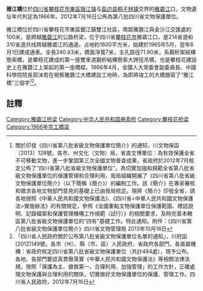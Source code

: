{{msg:四川省文物保護單位
|名稱 = 雅江橋
|編號 = 391
|圖片 = Yajiang Bridges 3.jpg
|級別 = S8
|分類 = 
|時代 = 1966年
|地点 = [[四川省|四川省]][[攀枝花市|攀枝花市]][[東區_(攀枝花市)|東區]]
|坐標 =
|登錄 = 2012年7月16日
}}
'''雅江橋'''位於[[四川省|四川省]][[攀枝花市|攀枝花市]][[东区_(攀枝花市)|東區]][[银江镇_(攀枝花市)|银江镇]]与[[盐边县|盐边县]][[桐子林镇|桐子林镇]]交界的[[雅砻江|雅砻江]]口，文物遺址年代判定為1966年。2012年7月16日公佈為第八批四川省文物保護單位。

雅江橋位於四川省攀枝花市東區銀江鎮雙江社區，南距雅礱江與金沙江交匯處約100米，是跨越[[雅砻江|雅砻江]]的公路桥梁，位于四川省[[攀枝花市|攀枝花市]]雅砻江口，是214省道和310省道共线跨越雅砻江的通道。占地約1800平方米，始建於1965年5月，翌年6月1日建成通車。全長240.83米，橋面淨寬7米，主孔路徑71.90米，系鋼析架結構懸索橋，是攀枝花建成的第一座雙車道鋼析結構懸索大跨徑吊橋，也是攀枝花建設史上在雅礱江上架起的第一座橋樑。1966年4月，全國人大常委會副委員長、中國科學院院長郭沫若在視察雅礱江大橋建設工地時，為即將竣工的大橋題寫了“雅江橋”三個字<ref>關於印發《四川省第八批省級文物保護單位簡介》的通知，川文物保函〔2013〕128號，各市、州文化（文物）局，省直文博單位：為有效保護全省不可移動文物，進一步鞏固第三次全國文物普查成果，省政府於2012年7月核定公佈了“四川省第八批省級文物保護單位”。為切實加強和規範全省第八批省級文物保護單位的保護管理和合理利用，我局組織開展了《四川省第八批省級文物保護單位簡介》（以下簡稱《簡介》）的編制工作。該《簡介》在專家審核和徵求各地文物部門意見的基礎上已由我局核定。現將《簡介》印發全省，請各地按照《中華人民共和國文物保護法》、《四川省<中華人民共和國文物保護法>實施辦法》的有關規定，參照《全國重點文物保護單位保護範圍、標誌說明、記錄檔案和保護管理機構工作規範（試行）》的相關要求，及時完善本轄區第八批省級文物保護單位的“四有”基礎工作。特此通知。附件：《四川省第八批省級文物保護單位簡介》四川省文物管理局  2013年10月16日</ref><ref>  「四川省人民政府關於公布第八批省級文物保護單位名單的通知」，川府函[2012]149號，各市（州）、縣（市、區）人民政府，省政府各部門、各直屬機構：省政府核定四川省第八批省級文物保護單位（共計484處），現予公布。各地、各部門要認真貫徹落實《中華人民共和國文物保護法》等相關法律法規，按照「保護為主、搶救第一、合理利用、加強管理」的工作方針，正確處理文物保護與合理利用的關係，切實做好文物保護單位的保護、管理工作。四川省人民政府，2012年7月16日</ref>。

==註釋==
{{reflist}}
{{攀枝花市桥梁}}
{{攀枝花市境内的四川省文物保护单位}}
[[Category:雅砻江桥梁|Category:雅砻江桥梁]]
[[Category:中华人民共和国悬索桥|Category:中华人民共和国悬索桥]]
[[Category:攀枝花桥梁|Category:攀枝花桥梁]]
[[Category:1966年完工橋梁|Category:1966年完工橋梁]]